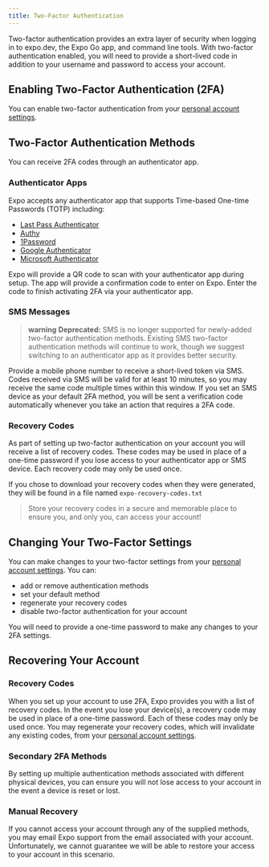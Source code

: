```yaml
---
title: Two-Factor Authentication
---
```


Two-factor authentication provides an extra layer of security when logging in to expo.dev, the Expo Go app, and command line tools. With two-factor authentication enabled, you will need to provide a short-lived code in addition to your username and password to access your account.

## Enabling Two-Factor Authentication (2FA)

You can enable two-factor authentication from your [personal account settings](https://expo.dev/settings#two-factor-auth).

## Two-Factor Authentication Methods

You can receive 2FA codes through an authenticator app.

### Authenticator Apps

Expo accepts any authenticator app that supports Time-based One-time Passwords (TOTP) including:

- [Last Pass Authenticator](https://lastpass.com/auth/)
- [Authy](https://authy.com/)
- [1Password](https://support.1password.com/one-time-passwords/)
- [Google Authenticator](https://support.google.com/accounts/answer/1066447)
- [Microsoft Authenticator](https://www.microsoft.com/en-us/account/authenticator)

Expo will provide a QR code to scan with your authenticator app during setup. The app will provide a confirmation code to enter on Expo. Enter the code to finish activating 2FA via your authenticator app.

### SMS Messages

> **warning** **Deprecated:** SMS is no longer supported for newly-added two-factor authentication methods. Existing SMS two-factor authentication methods will continue to work, though we suggest switching to an authenticator app as it provides better security.

Provide a mobile phone number to receive a short-lived token via SMS. Codes received via SMS will be valid for at least 10 minutes, so you may receive the same code multiple times within this window. If you set an SMS device as your default 2FA method, you will be sent a verification code automatically whenever you take an action that requires a 2FA code.

### Recovery Codes

As part of setting up two-factor authentication on your account you will receive a list of recovery codes. These codes may be used in place of a one-time password if you lose access to your authenticator app or SMS device. Each recovery code may only be used once.

If you chose to download your recovery codes when they were generated, they will be found in a file named `expo-recovery-codes.txt`

> Store your recovery codes in a secure and memorable place to ensure you, and only you, can access your account!

## Changing Your Two-Factor Settings

You can make changes to your two-factor settings from your [personal account settings](https://expo.dev/settings). You can:

- add or remove authentication methods
- set your default method
- regenerate your recovery codes
- disable two-factor authentication for your account

You will need to provide a one-time password to make any changes to your 2FA settings.

## Recovering Your Account

### Recovery Codes

When you set up your account to use 2FA, Expo provides you with a list of recovery codes. In the event you lose your device(s), a recovery code may be used in place of a one-time password. Each of these codes may only be used once. You may regenerate your recovery codes, which will invalidate any existing codes, from your [personal account settings](https://expo.dev/settings/).

### Secondary 2FA Methods

By setting up multiple authentication methods associated with different physical devices, you can ensure you will not lose access to your account in the event a device is reset or lost.

### Manual Recovery

If you cannot access your account through any of the supplied methods, you may email Expo support from the email associated with your account. Unfortunately, we cannot guarantee we will be able to restore your access to your account in this scenario.
